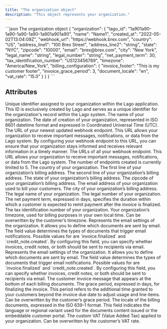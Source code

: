```yaml
---
title: "The organization object"
description: "This object represents your organization."
---
```


<RequestExample>
```json The organization object
{
  "organization": {
    "lago_id": "1a901a90-1a90-1a90-1a90-1a901a901a90",
    "name": "Name1",
    "created_at": "2022-05-02T13:04:09Z",
    "webhook_url": "https://webhook.brex.com",
    "country": "US",
    "address_line1": "100 Brex Street",
    "address_line2": "string",
    "state": "NYC",
    "zipcode": "10000",
    "email": "brex@brex.com",
    "city": "New York",
    "legal_name": "string",
    "legal_number": "string",
    "net_payment_term": 30,
    "tax_identification_number": "US123456789",
    "timezone": "America/New_York",
    "billing_configuration": {
      "invoice_footer": "This is my customer footer",
      "invoice_grace_period": 3,
      "document_locale": "en",
      "vat_rate": "15.0"
    }
  }
}
```
</RequestExample>

## Attributes

<ResponseField name="organization" type="object">
  <Expandable title="object" defaultOpen="true">
    <ResponseField name="lago_id" type="string" required>
      Unique identifier assigned to your organization within the Lago application.
      This ID is exclusively created by Lago and serves as a unique identifier
      for the organization's record within the Lago system.
    </ResponseField>
    <ResponseField name="name" type="string" required>
      The name of your organization.
    </ResponseField>
    <ResponseField name="created_at" type="string" required>
      The date of creation of your organization, represented in ISO 8601 datetime format and expressed in 
      Coordinated Universal Time (UTC).
    </ResponseField>
    <ResponseField name="webhook_url" type="string">
      The URL of your newest updated webhook endpoint. This URL allows your organization to receive important messages, 
      notifications, or data from the Lago system. By configuring your webhook endpoint to this URL, you can ensure that your 
      organization stays informed and receives relevant information in a timely manner.
    </ResponseField>
    <ResponseField name="webhook_urls" type="array">
      The URLs of all your webhook endpoint. This URL allows your organization to receive important messages, 
      notifications, or data from the Lago system. The number of endpoints created is currently limited to 5.
    </ResponseField>
    <ResponseField name="country" type="string">
      The country of your organization.
    </ResponseField>
    <ResponseField name="address_line1" type="string">
      The first line of your organization’s billing address.
    </ResponseField>
    <ResponseField name="address_line2" type="string">
      The second line of your organization’s billing address.
    </ResponseField>
    <ResponseField name="state" type="string">
      The state of your organization’s billing address.
    </ResponseField>
    <ResponseField name="zipcode" type="string">
      The zipcode of your organization’s billing address.
    </ResponseField>
    <ResponseField name="email" type="string">
      The email address of your organization used to bill your customers.
    </ResponseField>
    <ResponseField name="city" type="string">
      The city of your organization’s billing address.
    </ResponseField>
    <ResponseField name="legal_name" type="string">
      The legal name of your organization.
    </ResponseField>
    <ResponseField name="legal_number" type="string">
      The legal number of your organization.
    </ResponseField>
    <ResponseField name="net_payment_term" type="integer">
      The net payment term, expressed in days, specifies the duration within which a customer is expected to remit payment after the invoice is finalized.
    </ResponseField>
    <ResponseField name="tax_identification_number" type="string">
      The tax identification number of your organization.
    </ResponseField>
    <ResponseField name="timezone" type="string">
      Your organization’s timezone, used for billing purposes in your own local time. 
      Can be overwritten by the customer’s timezone.
    </ResponseField>
    <ResponseField name="email_settings" type="array">
      Represents the email settings of the organization. It allows you to define which documents are sent by email. 
      The field value determines the types of documents that trigger email notifications. Possible values for are 
      `invoice.finalized` and `credit_note.created`. By configuring this field, you can specify whether invoices, credit notes, 
      or both should be sent to recipients via email.
    </ResponseField>
    <ResponseField name="email_settings" type="array">
      Represents the email settings of the organization. It allows you to define which documents are sent by email. 
      The field value determines the types of documents that trigger email notifications. Possible values for are 
      `invoice.finalized` and `credit_note.created`. By configuring this field, you can specify whether invoices, credit notes, 
      or both should be sent to recipients via email.
    </ResponseField>
    <ResponseField name="billing_configuration" type="object">
      <Expandable title="billing_configuration">
        <ResponseField name="invoice_footer" type="string">
          The customer invoice message that appears at the bottom of each billing documents.
        </ResponseField>
        <ResponseField name="invoice_grace_period" type="integer">
          The grace period, expressed in days, for finalizing the invoice. This period refers to the additional time granted 
          to your customers beyond the invoice due date to adjust usage and line items. Can be overwritten by the customer’s 
          grace period.
        </ResponseField>
        <ResponseField name="document_locale" type="string">
          The locale of the billing documents, expressed in the ISO 639-1 format. This field indicates the language 
          or regional variant used for the documents content issued or the embeddable customer portal.
        </ResponseField>
        <ResponseField name="vat_rate" type="float">
          The custom VAT (Value Added Tax) applied to your organization. Can be overwritten by the customer’s VAT rate.
        </ResponseField>
      </Expandable>
    </ResponseField>
  </Expandable>
</ResponseField>
